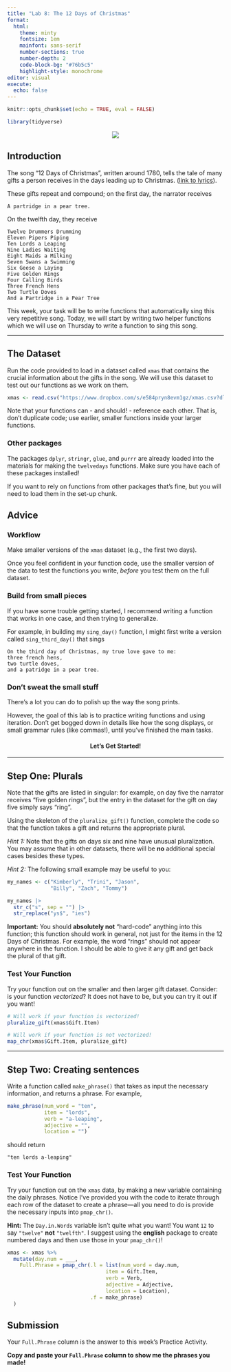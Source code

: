 ```yaml
---
title: "Lab 8: The 12 Days of Christmas"
format: 
  html: 
    theme: minty
    fontsize: 1em
    mainfont: sans-serif
    number-sections: true
    number-depth: 2
    code-block-bg: "#76b5c5"
    highlight-style: monochrome
editor: visual
execute: 
  echo: false
---
```


```r
knitr::opts_chunk$set(echo = TRUE, eval = FALSE)

library(tidyverse)

```

<center>
![](christmas_tree.jpg)
</center>

## Introduction

The song "12 Days of Christmas", written around 1780, tells the tale of many gifts a person receives in the days leading up to Christmas. ([link to lyrics](https://en.wikipedia.org/wiki/The_Twelve_Days_of_Christmas_(song)%5D(https://en.wikipedia.org/wiki/The_Twelve_Days_of_Christmas_(song)))).

These gifts repeat and compound; on the first day, the narrator receives

    A partridge in a pear tree.

On the twelfth day, they receive

    Twelve Drummers Drumming
    Eleven Pipers Piping
    Ten Lords a Leaping
    Nine Ladies Waiting
    Eight Maids a Milking
    Seven Swans a Swimming
    Six Geese a Laying
    Five Golden Rings
    Four Calling Birds
    Three French Hens
    Two Turtle Doves
    And a Partridge in a Pear Tree

This week, your task will be to write functions that automatically sing this very repetitive song. Today, we will start by writing two helper functions which we will use on Thursday to write a function to sing this 
song. 

------------------------------------------------------------------------

## The Dataset

Run the code provided to load in a dataset called `xmas` that contains the crucial information about the gifts in the song. We will use this dataset to test out our functions as we work on them.

```r
xmas <- read.csv("https://www.dropbox.com/s/e584pryn8evm1gz/xmas.csv?dl=1")
```

Note that your functions can - and should! - reference each other.
That is, don't duplicate code; use earlier, smaller functions inside your larger functions.

### Other packages

The packages `dplyr`, `stringr`, `glue`, and `purrr` are already loaded into the materials for making the `twelvedays` functions. Make sure you have each of these packages installed!

If you want to rely on functions from other packages that's fine, but you will need to load them in the set-up chunk.

## Advice

### Workflow

Make smaller versions of the `xmas` dataset (e.g., the first two days).

Once you feel confident in your function code, use the smaller version of the data to test the functions you write, *before* you test them on the full dataset.

### Build from small pieces

If you have some trouble getting started, I recommend writing a function that works in one case, and then trying to generalize.

For example, in building my `sing_day()` function, I might first write a version called `sing_third_day()` that sings

    On the third day of Christmas, my true love gave to me:
    three french hens,
    two turtle doves,
    and a patridge in a pear tree.

### Don't sweat the small stuff

There's a lot you can do to polish up the way the song prints.

However, the goal of this lab is to practice writing functions and using iteration. Don't get bogged down in details like how the song displays, or small grammar rules (like commas!), until you've finished the main tasks.

<center>
#### Let's Get Started!
</center>

------------------------------------------------------------------------

## Step One: Plurals

Note that the gifts are listed in singular: for example, on day five the narrator receives "five golden rings", but the entry in the dataset for the gift on day five simply says "ring".

Using the skeleton of the `pluralize_gift()` function, complete the code so that the function takes a gift and returns the appropriate plural.

:::{.callout-tip}
*Hint 1:* Note that the gifts on days six and nine have unusual pluralization. You may assume that in other datasets, there will be
**no** additional special cases besides these types.

*Hint 2:* The following small example may be useful to you:
:::

```r
my_names <- c("Kimberly", "Trini", "Jason", 
              "Billy", "Zach", "Tommy")

my_names |> 
  str_c("s", sep = "") |> 
  str_replace("ys$", "ies")
```

:::{.callout-caution}
**Important:** You should **absolutely not** "hard-code" anything into this function; this function should work in general, not just for the items in the 12 Days of Christmas. For example, the word "rings" should not appear anywhere in the function. I should be able to give it any gift and get back the plural of that gift.
:::

### Test Your Function

Try your function out on the smaller and then larger gift dataset.
Consider: is your function *vectorized*? It does not have to be, but you can try it out if you want!

```r
# Will work if your function is vectorized! 
pluralize_gift(xmas$Gift.Item)

# Will work if your function is not vectorized!
map_chr(xmas$Gift.Item, pluralize_gift)

```

------------------------------------------------------------------------

## Step Two: Creating sentences

Write a function called `make_phrase()` that takes as input the necessary information, and returns a phrase. For example,

```r
make_phrase(num_word = "ten", 
            item = "lords", 
            verb = "a-leaping", 
            adjective = "", 
            location = "")
```

should return

    "ten lords a-leaping"

### Test Your Function

Try your function out on the `xmas` data, by making a new variable containing the daily phrases. Notice I've provided you with the code to iterate through each row of the dataset to create a phrase---all you need to do is provide the necessary inputs into `pmap_chr()`. 

:::{.callout-tip}
**Hint:** The `Day.in.Words` variable isn't quite what you want! You want `12` to say `"twelve"` **not** `"twelfth"`. I suggest using the **english** package to create numbered days and then use those in your `pmap_chr()`!
:::

```r
xmas <- xmas %>%
  mutate(day.num = ___, 
    Full.Phrase = pmap_chr(.l = list(num_word = day.num, 
                                item = Gift.Item, 
                                verb = Verb, 
                                adjective = Adjective, 
                                location = Location), 
                           .f = make_phrase)
  )

```

## Submission

Your `Full.Phrase` column is the answer to this week's Practice Activity.

**Copy and paste your `Full.Phrase` column to show me the phrases you made!**
